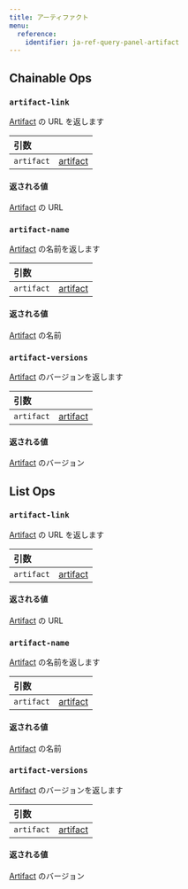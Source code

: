 ```yaml
---
title: アーティファクト
menu:
  reference:
    identifier: ja-ref-query-panel-artifact
---
```


## Chainable Ops
<h3 id="artifact-link"><code>artifact-link</code></h3>

[Artifact](artifact.md) の URL を返します

| 引数 |  |
| :--- | :--- |
| `artifact` | [artifact](artifact.md) |

#### 返される値
[Artifact](artifact.md) の URL

<h3 id="artifact-name"><code>artifact-name</code></h3>

[Artifact](artifact.md) の名前を返します

| 引数 |  |
| :--- | :--- |
| `artifact` | [artifact](artifact.md) |

#### 返される値
[Artifact](artifact.md) の名前

<h3 id="artifact-versions"><code>artifact-versions</code></h3>

[Artifact](artifact.md) のバージョンを返します

| 引数 |  |
| :--- | :--- |
| `artifact` | [artifact](artifact.md) |

#### 返される値
[Artifact](artifact.md) のバージョン


## List Ops
<h3 id="artifact-link"><code>artifact-link</code></h3>

[Artifact](artifact.md) の URL を返します

| 引数 |  |
| :--- | :--- |
| `artifact` | [artifact](artifact.md) |

#### 返される値
[Artifact](artifact.md) の URL

<h3 id="artifact-name"><code>artifact-name</code></h3>

[Artifact](artifact.md) の名前を返します

| 引数 |  |
| :--- | :--- |
| `artifact` | [artifact](artifact.md) |

#### 返される値
[Artifact](artifact.md) の名前

<h3 id="artifact-versions"><code>artifact-versions</code></h3>

[Artifact](artifact.md) のバージョンを返します

| 引数 |  |
| :--- | :--- |
| `artifact` | [artifact](artifact.md) |

#### 返される値
[Artifact](artifact.md) のバージョン
